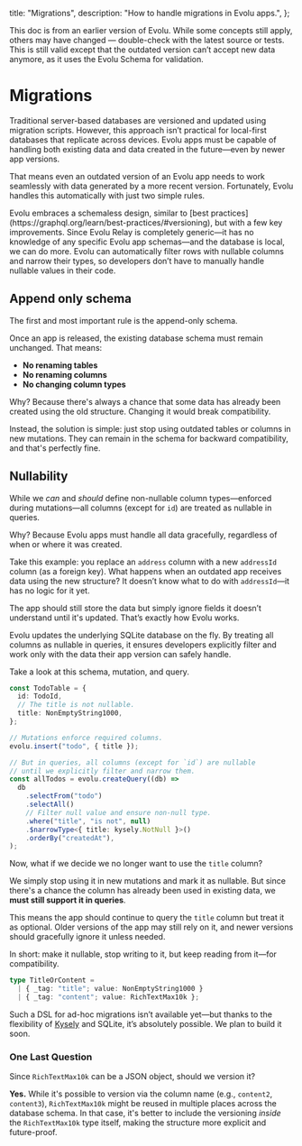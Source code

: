   title: "Migrations",
  description: "How to handle migrations in Evolu apps.",
};

<Warn>
  This doc is from an earlier version of Evolu. While some concepts still apply,
  others may have changed — double-check with the latest source or tests.
</Warn>

<Warn>
  This is still valid except that the outdated version can’t accept new data
  anymore, as it uses the Evolu Schema for validation.
</Warn>

# Migrations

Traditional server-based databases are versioned and updated using migration scripts. However, this approach isn’t practical for local-first databases that replicate across devices. Evolu apps must be capable of handling both existing data and data created in the future—even by newer app versions.

That means even an outdated version of an Evolu app needs to work seamlessly with data generated by a more recent version. Fortunately, Evolu handles this automatically with just two simple rules.

<Note>
  Evolu embraces a schemaless design, similar to [best
  practices](https://graphql.org/learn/best-practices/#versioning), but with a
  few key improvements. Since Evolu Relay is completely generic—it has no
  knowledge of any specific Evolu app schemas—and the database is local, we can
  do more. Evolu can automatically filter rows with nullable columns and narrow
  their types, so developers don’t have to manually handle nullable values in
  their code.
</Note>

## Append only schema

The first and most important rule is the append-only schema.

Once an app is released, the existing database schema must remain unchanged. That means:

- **No renaming tables**
- **No renaming columns**
- **No changing column types**

Why? Because there's always a chance that some data has already been created using the old structure. Changing it would break compatibility.

Instead, the solution is simple: just stop using outdated tables or columns in new mutations. They can remain in the schema for backward compatibility, and that's perfectly fine.

## Nullability

While we _can_ and _should_ define non-nullable column types—enforced during mutations—all columns (except for `id`) are treated as nullable in queries.

Why? Because Evolu apps must handle all data gracefully, regardless of when or where it was created.

Take this example: you replace an `address` column with a new `addressId` column (as a foreign key). What happens when an outdated app receives data using the new structure? It doesn’t know what to do with `addressId`—it has no logic for it yet.

The app should still store the data but simply ignore fields it doesn’t understand until it's updated. That’s exactly how Evolu works.

Evolu updates the underlying SQLite database on the fly. By treating all columns as nullable in queries, it ensures developers explicitly filter and work only with the data their app version can safely handle.

Take a look at this schema, mutation, and query.

```ts {{ title: 'Basic Evolu schema and create mutation' }}
const TodoTable = {
  id: TodoId,
  // The title is not nullable.
  title: NonEmptyString1000,
};

// Mutations enforce required columns.
evolu.insert("todo", { title });

// But in queries, all columns (except for `id`) are nullable
// until we explicitly filter and narrow them.
const allTodos = evolu.createQuery((db) =>
  db
    .selectFrom("todo")
    .selectAll()
    // Filter null value and ensure non-null type.
    .where("title", "is not", null)
    .$narrowType<{ title: kysely.NotNull }>()
    .orderBy("createdAt"),
);
```

Now, what if we decide we no longer want to use the `title` column?

We simply stop using it in new mutations and mark it as nullable. But since there's a chance the column has already been used in existing data, we **must still support it in queries**.

This means the app should continue to query the `title` column but treat it as optional. Older versions of the app may still rely on it, and newer versions should gracefully ignore it unless needed.

In short: make it nullable, stop writing to it, but keep reading from it—for compatibility.

```ts
type TitleOrContent =
  | { _tag: "title"; value: NonEmptyString1000 }
  | { _tag: "content"; value: RichTextMax10k };
```

Such a DSL for ad-hoc migrations isn’t available yet—but thanks to the flexibility of [Kysely](https://kysely.dev/) and SQLite, it’s absolutely possible. We plan to build it soon.

### One Last Question

Since `RichTextMax10k` can be a JSON object, should we version it?

**Yes.** While it's possible to version via the column name (e.g., `content2`, `content3`), `RichTextMax10k` might be reused in multiple places across the database schema. In that case, it's better to include the versioning _inside_ the `RichTextMax10k` type itself, making the structure more explicit and future-proof.
